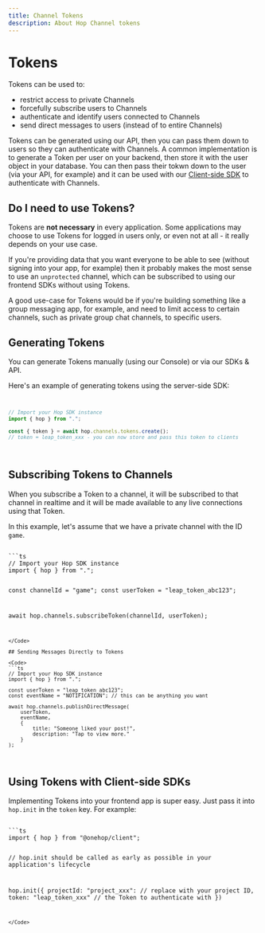 ```yaml
---
title: Channel Tokens
description: About Hop Channel tokens
---
```



# Tokens

Tokens can be used to:
- restrict access to private Channels
- forcefully subscribe users to Channels
- authenticate and identify users connected to Channels
- send direct messages to users (instead of to entire Channels)

Tokens can be generated using our API, then you can pass them down to users so they can authenticate with Channels. A common implementation is to generate a Token per user on your backend, then store it with the user object in your database. You can then pass their tokwn down to the user (via your API, for example) and it can be used with our [Client-side SDK](#using-tokens-with-client-side-sdks) to authenticate with Channels.

## Do I need to use Tokens?
Tokens are **not necessary** in every application. Some applications may choose to use Tokens for logged in users only, or even not at all - it really depends on your use case.

If you're providing data that you want everyone to be able to see (without signing into your app, for example) then it probably makes the most sense to use an `unprotected` channel, which can be subscribed to using our frontend SDKs without using Tokens.

A good use-case for Tokens would be if you're building something like a group messaging app, for example, and need to limit access to certain channels, such as private group chat channels, to specific users.

## Generating Tokens
You can generate Tokens manually (using our Console) or via our SDKs & API.

Here's an example of generating tokens using the server-side SDK:
<Code>
```ts
// Import your Hop SDK instance
import { hop } from ".";
 
const { token } = await hop.channels.tokens.create();
// token = leap_token_xxx - you can now store and pass this token to clients
```
</Code>

## Subscribing Tokens to Channels
When you subscribe a Token to a channel, it will be subscribed to that channel in realtime and it will be made available to any live connections using that Token.

In this example, let's assume that we have a private channel with the ID `game`.

<Code>
```ts
// Import your Hop SDK instance
import { hop } from ".";
 
const channelId = "game";
const userToken = "leap_token_abc123";

await hop.channels.subscribeToken(channelId, userToken);
```
</Code>

## Sending Messages Directly to Tokens

<Code>
```ts
// Import your Hop SDK instance
import { hop } from ".";
 
const userToken = "leap_token_abc123";
const eventName = "NOTIFICATION"; // this can be anything you want

await hop.channels.publishDirectMessage(
	userToken,
	eventName,
	{
		title: "Someone liked your post!",
		description: "Tap to view more."
	}
);
```
</Code>


## Using Tokens with Client-side SDKs

Implementing Tokens into your frontend app is super easy. Just pass it into `hop.init` in the `token` key. For example:

<Code>
```ts
import { hop } from "@onehop/client";
 
// hop.init should be called as early as possible in your application's lifecycle
 
hop.init({
	projectId: "project_xxx": // replace with your project ID,
	token: "leap_token_xxx" // the Token to authenticate with
})
 
```
</Code>
